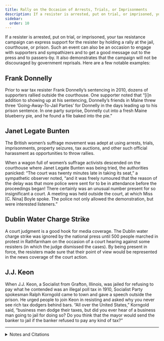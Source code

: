```yaml
---
title: Rally on the Occasion of Arrests, Trials, or Imprisonments
description: If a resister is arrested, put on trial, or imprisoned, your tax resistance campaign can express support for the resister by conducting a rally.
sidebar:
  order: 10
---
```


If a resister is arrested, put on trial, or imprisoned, your tax resistance campaign can express support for the resister by holding a rally at the jail, courthouse, or prison.
Such an event can also be an occasion to engage with supporters and sympathizers and to get a good message out to the press and to passers-by.
It also demonstrates that the campaign will not be discouraged by government reprisals.
Here are a few notable examples:

## <Badge text="Example" size="medium" /> Frank Donnelly

Prior to war tax resister Frank Donnelly’s sentencing in 2010, dozens of supporters rallied outside the courthouse.
One supporter noted that “[i]n addition to showing up at his sentencing, Donnelly’s friends in Maine threw three ‘Going-Away-To-Jail Parties’ for Donnelly in the days leading up to his prison sentence.
In one party surprise, Donnelly cut into a fresh Maine blueberry pie, and he found a file baked into the pie.”

## <Badge text="Example" size="medium" /> Janet Legate Bunten

The British women’s suffrage movement was adept at using arrests, trials, imprisonments, property seizures, tax auctions, and other such official harassment as opportunities to throw rallies.

When a wagon full of women’s suffrage activists descended on the courthouse where Janet Legate Bunten was being tried, the authorities panicked:
“The court was twenty minutes late in taking its seat,” a sympathetic observer noted, “and it was freely rumoured that the reason of the delay was that more police were sent for to be in attendance before the proceedings began!
There certainly was an unusual number present for so insignificant a court.
A meeting was held outside the court, at which Miss [C. Nina] Boyle spoke.
The police not only allowed the demonstration, but were interested listeners.”

## <Badge text="Example" size="medium" /> Dublin Water Charge Strike

A court judgment is a good hook for media coverage.
The Dublin water charge strike was ignored by the national press until 500 people marched in protest in Rathfarnham on the occasion of a court hearing against some resisters (in which the judge dismissed the cases).
By being present in force, the resisters made sure that their point of view would be represented in the news coverage of the court action.

## <Badge text="Example" size="medium" /> J.J. Keon

When J.J. Keon, a Socialist from Grafton, Illinois, was jailed for refusing to pay what he contended was an illegal poll tax in 1910, Socialist Party spokesman Ralph Korngold came to town and gave a speech outside the prison.
He urged people to join Keon in resisting and asked why you never see rich tax dodgers behind bars.
“All over the United States,” Korngold said, “business men dodge their taxes, but did you ever hear of a business man going to jail for doing so?
Do you think that the mayor would send the banker to jail if the banker refused to pay any kind of tax?”

<Aside type="tip" title="Wikipedia">
  <WikipediaBadge title="Women’s suffrage in the United Kingdom" url="https://en.wikipedia.org/wiki/Women%27s_suffrage_in_the_United_Kingdom" />
  <WikipediaBadge title="Nina Boyle" />
  <WikipediaBadge title="Ralph Korngold" />
</Aside>

---

<details>
<summary>Notes and Citations</summary>

* “Jail Term is Good for Keon’s Health” <i>The New York Call</i> 6 June 1910, p. 4
* O’Neill, Patrick “A Year and a Day for Donnelly: Judge Prefers Public Resistance” <i>More Than a Paycheck</i> [(Addendum in web version only)](http://www.nwtrcc.org/mtap10/mtap0810.php#donnelly) August 2010
* [“The First Scotch Tax Resister”](https://news.google.com/newspapers?id=X-I6AAAAIBAJ&sjid=6ikMAAAAIBAJ&pg=6304%2C6688555) <i>The Vote</i> 24 February 1912, p. 207
* [“Winning the Water War”](https://azinelibrary.org/approved/anarchist-news-23-1.pdf) <i>Anarchist News</i> #23, April 2000

</details>
